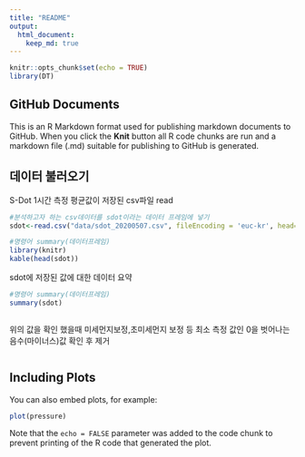 ```yaml
---
title: "README"
output: 
  html_document:
    keep_md: true
---
```



```r

knitr::opts_chunk$set(echo = TRUE)
library(DT)
```

## GitHub Documents

This is an R Markdown format used for publishing markdown documents to GitHub. When you click the **Knit** button all R code chunks are run and a markdown file (.md) suitable for publishing to GitHub is generated.

## 데이터 불러오기

S-Dot 1시간 측정 평균값이 저장된 csv파일 read
```r
#분석하고자 하는 csv데이터를 sdot이라는 데이터 프레임에 넣기 
sdot<-read.csv("data/sdot_20200507.csv", fileEncoding = 'euc-kr', head=TRUE, check.names=FALSE) 

```


```r
#명령어 summary(데이터프레임)
library(knitr)
kable(head(sdot))

```



sdot에 저장된 값에 대한 데이터 요약 
```r
#명령어 summary(데이터프레임)
summary(sdot) 



```
위의 값을 확인 했을때 미세먼지보정,초미세먼지 보정 등 최소 측정 값인 0을 벗어나는 음수(마이너스)값 확인 후 제거  

```r
```

## Including Plots

You can also embed plots, for example:

```r
plot(pressure)
```

Note that the `echo = FALSE` parameter was added to the code chunk to prevent printing of the R code that generated the plot.
